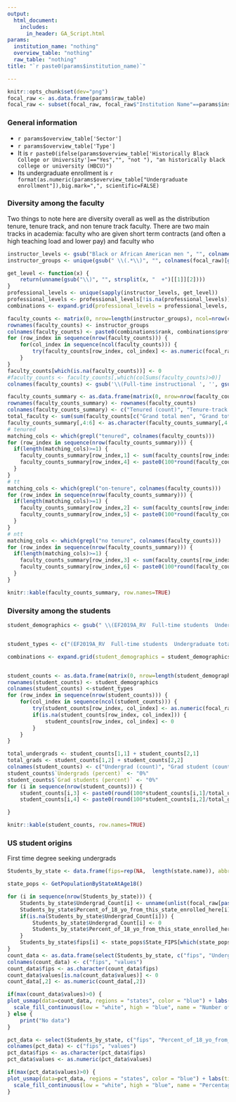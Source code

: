 ```yaml
---
output: 
  html_document:
    includes:
      in_header: GA_Script.html
params:
  institution_name: "nothing"
  overview_table: "nothing"
  raw_table: "nothing"
title: "`r paste0(params$institution_name)`"

---
```


```r
knitr::opts_chunk$set(dev="png")
focal_raw <- as.data.frame(params$raw_table)
focal_raw <- subset(focal_raw, focal_raw$"Institution Name"==params$institution_name)
```

### General information


* `r params$overview_table['Sector']`
* `r params$overview_table['Type']`
* It is `r paste0(ifelse(params$overview_table['Historically Black College or University']=="Yes","", "not "), "an historically black college or university (HBCU)")`
* Its undergraduate enrollment is `r format(as.numeric(params$overview_table["Undergraduate enrollment"]),big.mark=",", scientific=FALSE)`


### Diversity among the faculty

Two things to note here are diversity overall as well as the distribution tenure, tenure track, and non tenure track faculty. There are two main tracks in academia: faculty who are given short term contracts (and often a high teaching load and lower pay) and faculty who 

```r
instructor_levels <- gsub("Black or African American men ", "", colnames(focal_raw)[grepl("Black or African American men \\(Full", colnames(focal_raw))])
instructor_groups <- unique(gsub(" \\(.*\\)", "", colnames(focal_raw)[grepl("Full-time instructional", colnames(focal_raw))]))

get_level <- function(x) {
	return(unname(gsub("\\)", "", strsplit(x, "  +")[[1]][2])))
}
professional_levels <- unique(sapply(instructor_levels, get_level))
professional_levels <- professional_levels[!is.na(professional_levels)]
combinations <- expand.grid(professional_levels = professional_levels, rank=c("(Full-time instructional not on tenure/no tenure system  ", "(Full-time instructional on-tenure track  ", "(Full-time instructional tenured  "))

faculty_counts <- matrix(0, nrow=length(instructor_groups), ncol=nrow(combinations))
rownames(faculty_counts) <- instructor_groups
colnames(faculty_counts) <- paste0(combinations$rank, combinations$professional_levels, ")")
for (row_index in sequence(nrow(faculty_counts))) {
	for(col_index in sequence(ncol(faculty_counts))) {
		try(faculty_counts[row_index, col_index] <- as.numeric(focal_raw[paste0(rownames(faculty_counts)[row_index], " ", colnames(faculty_counts)[col_index])]), silent=TRUE)
	}	
}
faculty_counts[which(is.na(faculty_counts))] <- 0
#faculty_counts <- faculty_counts[,which(colSums(faculty_counts)>0)]
colnames(faculty_counts) <- gsub('\\(Full-time instructional ', '', gsub('\\)', '', colnames(faculty_counts)))

faculty_counts_summary <- as.data.frame(matrix(0, nrow=nrow(faculty_counts), ncol=6))
rownames(faculty_counts_summary) <- rownames(faculty_counts)
colnames(faculty_counts_summary) <- c("Tenured (count)", "Tenure-track (count)", "Non-tenure-track (count)", "Tenured (percent)", "Tenure-track (percent)", "Non-tenure-track (percent)")
total_faculty <- sum(sum(faculty_counts[c("Grand total men", "Grand total women"),]))
faculty_counts_summary[,4:6] <- as.character(faculty_counts_summary[,4:6])
# tenured
matching_cols <- which(grepl("tenured", colnames(faculty_counts)))
for (row_index in sequence(nrow(faculty_counts_summary))) {
  if(length(matching_cols)>=1) {
  	faculty_counts_summary[row_index,1] <- sum(faculty_counts[row_index,matching_cols])
  	faculty_counts_summary[row_index,4] <- paste0(100*round(faculty_counts_summary[row_index,1]/total_faculty,3), "%")
  }
}
# tt
matching_cols <- which(grepl("on-tenure", colnames(faculty_counts)))
for (row_index in sequence(nrow(faculty_counts_summary))) {
  if(length(matching_cols)>=1) {
  	faculty_counts_summary[row_index,2] <- sum(faculty_counts[row_index,matching_cols])
  	faculty_counts_summary[row_index,5] <- paste0(100*round(faculty_counts_summary[row_index,2]/total_faculty,3), "%")
  }
}
# ntt
matching_cols <- which(grepl("no tenure", colnames(faculty_counts)))
for (row_index in sequence(nrow(faculty_counts_summary))) {
  if(length(matching_cols)>=1) {
  	faculty_counts_summary[row_index,3] <- sum(faculty_counts[row_index,matching_cols])
  	faculty_counts_summary[row_index,6] <- paste0(100*round(faculty_counts_summary[row_index,3]/total_faculty,3), "%")
  }
}

knitr::kable(faculty_counts_summary, row.names=TRUE)
```

### Diversity among the students

```r
student_demographics <- gsub(" \\(EF2019A_RV  Full-time students  Undergraduate total\\)", "", colnames(focal_raw)[grepl("(EF2019A_RV  Full-time students  Undergraduate total)", colnames(focal_raw))])


student_types <- c("(EF2019A_RV  Full-time students  Undergraduate total)", "(EF2019A_RV  Full-time students  Graduate)")

combinations <- expand.grid(student_demographics = student_demographics, rank=student_types)


student_counts <- as.data.frame(matrix(0, nrow=length(student_demographics), ncol=length(student_types)))
rownames(student_counts) <- student_demographics
colnames(student_counts) <-student_types
for (row_index in sequence(nrow(student_counts))) {
	for(col_index in sequence(ncol(student_counts))) {
		try(student_counts[row_index, col_index] <- as.numeric(focal_raw[paste0(rownames(student_counts)[row_index], " ", colnames(student_counts)[col_index])]), silent=TRUE)
		if(is.na(student_counts[row_index, col_index])) {
			student_counts[row_index, col_index] <- 0	
		}
	}	
}

total_undergrads <- student_counts[1,1] + student_counts[2,1]
total_grads <- student_counts[1,2] + student_counts[2,2]
colnames(student_counts) <- c("Undergrad (count)", "Grad student (count)")
student_counts$`Undergrads (percent)` <- "0%"
student_counts$`Grad students (percent)` <- "0%"
for (i in sequence(nrow(student_counts))) {
	student_counts[i,3] <- paste0(round(100*student_counts[i,1]/total_undergrads,1), '%')
	student_counts[i,4] <- paste0(round(100*student_counts[i,2]/total_grads,1), '%')

}

knitr::kable(student_counts, row.names=TRUE)
```

### US student origins

First time degree seeking undergrads

```r
Students_by_state <- data.frame(fips=rep(NA,  length(state.name)), abbr=state.abb, Name=state.name, Undergrad_Count=rep(0.0, length(state.name)), Percent_of_18_yo_from_this_state_enrolled_here=rep(0.0, length(state.name)))

state_pops <- GetPopulationByStateAtAge18()

for (i in sequence(nrow(Students_by_state))) {
	Students_by_state$Undergrad_Count[i] <- unname(unlist(focal_raw[paste0("Count of first-time undergrads from ", Students_by_state$Name[i])]))
	Students_by_state$Percent_of_18_yo_from_this_state_enrolled_here[i] <- unname(unlist(focal_raw[paste0("Percentage of all 18 year olds in the focal state enrolling in this college from ", Students_by_state$Name[i])]))
	if(is.na(Students_by_state$Undergrad_Count[i])) {
		Students_by_state$Undergrad_Count[i] <- 0
		Students_by_state$Percent_of_18_yo_from_this_state_enrolled_here[i] <- 0
	}
	Students_by_state$fips[i] <- state_pops$State_FIPS[which(state_pops$State==Students_by_state$Name[i])]
}
count_data <- as.data.frame(select(Students_by_state, c("fips", "Undergrad_Count")))
colnames(count_data) <- c("fips", "values")
count_data$fips <- as.character(count_data$fips)
count_data$values[is.na(count_data$values)] <- 0
count_data[,2] <- as.numeric(count_data[,2])

if(max(count_data$values)>0) {
plot_usmap(data=count_data, regions = "states", color = "blue") + labs(title=paste0("Number of students from each state enrolled in ",params$institution_name)) +
  scale_fill_continuous(low = "white", high = "blue", name = "Number of undergrads", label = scales::comma) +  theme(legend.position = "right")
} else {
	print("No data")
}

pct_data <- select(Students_by_state, c("fips", "Percent_of_18_yo_from_this_state_enrolled_here"))
colnames(pct_data) <- c("fips", "values")
pct_data$fips <- as.character(pct_data$fips)
pct_data$values <- as.numeric(pct_data$values)

if(max(pct_data$values)>0) {
plot_usmap(data=pct_data, regions = "states", color = "blue") + labs(title=paste0("Percentage of 18 year olds in each state enrolled in ",params$institution_name)) +
  scale_fill_continuous(low = "white", high = "blue", name = "Percentage (out of 100)", label = scales::comma) +  theme(legend.position = "right")
} 
```

